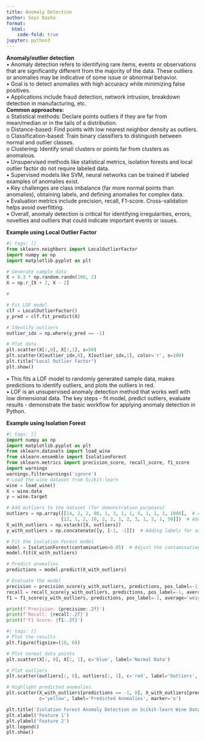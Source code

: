 ```yaml
---
title: Anomaly Detection
author: Seyi Dasho
format:
  html:
    code-fold: true
jupyter: python3
---
```


**Anomaly/outlier detection**<br>
•	Anomaly detection refers to identifying rare items, events or observations that are significantly different from the majority of the data. These outliers or anomalies may be indicative of some issue or abnormal behavior.<br>
•	Goal is to detect anomalies with high accuracy while minimizing false positives.<br>
•	Applications include fraud detection, network intrusion, breakdown detection in manufacturing, etc.<br>
**Common approaches:** <br>
o	Statistical methods: Declare points outliers if they are far from mean/median or in the tails of a distribution.<br>
o	Distance-based: Find points with low nearest neighbor density as outliers.<br>
o	Classification-based: Train binary classifiers to distinguish between normal and outlier classes.<br>
o	Clustering: Identify small clusters or points far from clusters as anomalous.<br>
•	Unsupervised methods like statistical metrics, isolation forests and local outlier factor do not require labeled data.<br>
•	Supervised models like SVM, neural networks can be trained if labeled examples of anomalies exist.<br>
•	Key challenges are class imbalance (far more normal points than anomalies), obtaining labels, and defining anomalies for complex data.<br>
•	Evaluation metrics include precision, recall, F1-score. Cross-validation helps avoid overfitting.<br>
•	Overall, anomaly detection is critical for identifying irregularities, errors, novelties and outliers that could indicate important events or issues.<br>

**Example using Local Outlier Factor**

```python
#| tags: []
from sklearn.neighbors import LocalOutlierFactor
import numpy as np
import matplotlib.pyplot as plt

# Generate sample data
X = 0.3 * np.random.randn(100, 2)
X = np.r_[X + 2, X - 2]

# 

# Fit LOF model
clf = LocalOutlierFactor()
y_pred = clf.fit_predict(X)

# Identify outliers
outlier_idx = np.where(y_pred == -1)

# Plot data
plt.scatter(X[:,0], X[:,1], s=50)
plt.scatter(X[outlier_idx,0], X[outlier_idx,1], color='r', s=100)
plt.title("Local Outlier Factor")
plt.show()
```

•	This fits a LOF model to randomly generated sample data, makes predictions to identify outliers, and plots the outliers in red.<br>
•	LOF is an unsupervised anomaly detection method that works well with low dimensional data. The key steps - fit model, predict outliers, evaluate results - demonstrate the basic workflow for applying anomaly detection in Python.<br>

**Example using Isolation Forest**

```python
#| tags: []
import numpy as np
import matplotlib.pyplot as plt
from sklearn.datasets import load_wine
from sklearn.ensemble import IsolationForest
from sklearn.metrics import precision_score, recall_score, f1_score
import warnings
warnings.filterwarnings('ignore')
# Load the wine dataset from Scikit-learn
wine = load_wine()
X = wine.data
y = wine.target

# Add outliers to the dataset (for demonstration purposes)
outliers = np.array([[14, 2, 2, 80, 1, 3, 1, 1, 5, 1, 1, 1, 1000],  # Adding an outlier to the first sample
                    [12, 1, 2, 10, 2, 2, 1, 2, 3, 1, 2, 1, 50]])  # Adding an outlier to the second sample
X_with_outliers = np.vstack([X, outliers])
y_with_outliers = np.concatenate([y, [-1, -1]])  # Adding labels for outliers

# Fit the Isolation Forest model
model = IsolationForest(contamination=0.05)  # Adjust the contamination parameter as needed
model.fit(X_with_outliers)

# Predict anomalies
predictions = model.predict(X_with_outliers)

# Evaluate the model
precision = precision_score(y_with_outliers, predictions, pos_label=-1, average='weighted')
recall = recall_score(y_with_outliers, predictions, pos_label=-1, average='weighted')
f1 = f1_score(y_with_outliers, predictions, pos_label=-1, average='weighted')

print(f'Precision: {precision:.2f}')
print(f'Recall: {recall:.2f}')
print(f'F1 Score: {f1:.2f}')
```

```python
#| tags: []
# Plot the results
plt.figure(figsize=(10, 6))

# Plot normal data points
plt.scatter(X[:, 0], X[:, 1], c='blue', label='Normal Data')

# Plot outliers
plt.scatter(outliers[:, 0], outliers[:, 1], c='red', label='Outliers', marker='x', s=100)

# Highlight predicted anomalies
plt.scatter(X_with_outliers[predictions == -1, 0], X_with_outliers[predictions == -1, 1],
            c='yellow', label='Predicted Anomalies', marker='o')

plt.title('Isolation Forest Anomaly Detection on Scikit-learn Wine Data (with Outliers)')
plt.xlabel('Feature 1')
plt.ylabel('Feature 2')
plt.legend()
plt.show()
```


